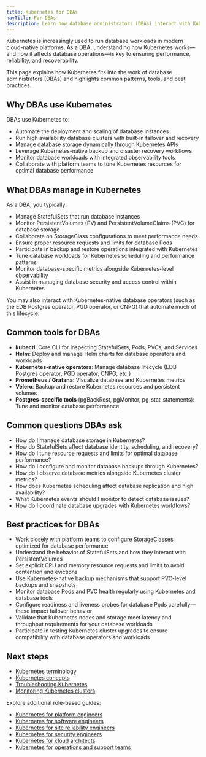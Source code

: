 ```yaml
---
title: Kubernetes for DBAs
navTitle: For DBAs
description: Learn how database administrators (DBAs) interact with Kubernetes to run, manage, and monitor database services.
---
```


Kubernetes is increasingly used to run database workloads in modern cloud-native platforms. As a DBA, understanding how Kubernetes works—and how it affects database operations—is key to ensuring performance, reliability, and recoverability.

This page explains how Kubernetes fits into the work of database administrators (DBAs) and highlights common patterns, tools, and best practices.

## Why DBAs use Kubernetes

DBAs use Kubernetes to:

- Automate the deployment and scaling of database instances
- Run high availability database clusters with built-in failover and recovery
- Manage database storage dynamically through Kubernetes APIs
- Leverage Kubernetes-native backup and disaster recovery workflows
- Monitor database workloads with integrated observability tools
- Collaborate with platform teams to tune Kubernetes resources for optimal database performance

## What DBAs manage in Kubernetes

As a DBA, you typically:

- Manage StatefulSets that run database instances
- Monitor PersistentVolumes (PV) and PersistentVolumeClaims (PVC) for database storage
- Collaborate on StorageClass configurations to meet performance needs
- Ensure proper resource requests and limits for database Pods
- Participate in backup and restore operations integrated with Kubernetes
- Tune database workloads for Kubernetes scheduling and performance patterns
- Monitor database-specific metrics alongside Kubernetes-level observability
- Assist in managing database security and access control within Kubernetes

You may also interact with Kubernetes-native database operators (such as the EDB Postgres operator, PGD operator, or CNPG) that automate much of this lifecycle.

## Common tools for DBAs

- **kubectl**: Core CLI for inspecting StatefulSets, Pods, PVCs, and Services
- **Helm**: Deploy and manage Helm charts for database operators and workloads
- **Kubernetes-native operators**: Manage database lifecycle (EDB Postgres operator, PGD operator, CNPG, etc.)
- **Prometheus / Grafana**: Visualize database and Kubernetes metrics
- **Velero**: Backup and restore Kubernetes resources and persistent volumes
- **Postgres-specific tools** (pgBackRest, pgMonitor, pg_stat_statements): Tune and monitor database performance

## Common questions DBAs ask

- How do I manage database storage in Kubernetes?
- How do StatefulSets affect database identity, scheduling, and recovery?
- How do I tune resource requests and limits for optimal database performance?
- How do I configure and monitor database backups through Kubernetes?
- How do I observe database metrics alongside Kubernetes cluster metrics?
- How does Kubernetes scheduling affect database replication and high availability?
- What Kubernetes events should I monitor to detect database issues?
- How do I coordinate database upgrades with Kubernetes workflows?

## Best practices for DBAs

- Work closely with platform teams to configure StorageClasses optimized for database performance
- Understand the behavior of StatefulSets and how they interact with PersistentVolumes
- Set explicit CPU and memory resource requests and limits to avoid contention and evictions
- Use Kubernetes-native backup mechanisms that support PVC-level backups and snapshots
- Monitor database Pods and PVC health regularly using Kubernetes and database tools
- Configure readiness and liveness probes for database Pods carefully—these impact failover behavior
- Validate that Kubernetes nodes and storage meet latency and throughput requirements for your database workloads
- Participate in testing Kubernetes cluster upgrades to ensure compatibility with database operators and workloads

## Next steps

- [Kubernetes terminology](./terminology)
- [Kubernetes concepts](./kubernetes-concepts)
- [Troubleshooting Kubernetes](./how-to/troubleshooting-on-kubernetes)
- [Monitoring Kubernetes clusters](./how-to/monitor-kubernetes-cluster)

Explore additional role-based guides:

- [Kubernetes for platform engineers](./platform-engineers)
- [Kubernetes for software engineers](./software-engineers)
- [Kubernetes for site reliability engineers](./sres)
- [Kubernetes for security engineers](./security-engineers)
- [Kubernetes for cloud architects](./cloud-architects)
- [Kubernetes for operations and support teams](./operations-support)

